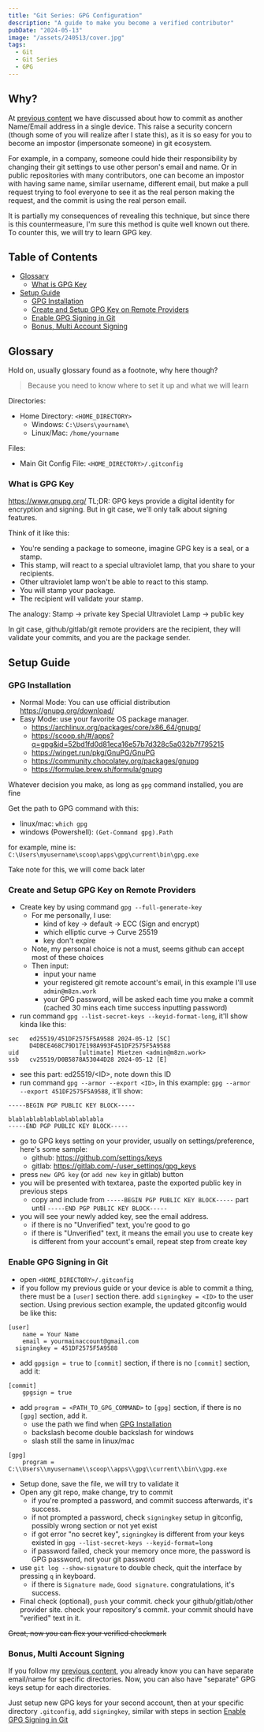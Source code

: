 ```yaml
---
title: "Git Series: GPG Configuration"
description: "A guide to make you become a verified contributor"
pubDate: "2024-05-13"
image: "/assets/240513/cover.jpg"
tags:
  - Git
  - Git Series
  - GPG
---
```


## Why?

At [previous content](/blog/240512-1-git-series-multiple-credential-git-config)
we have discussed about how to commit as another Name/Email address in a single device.
This raise a security concern (though some of you will realize after I state this),
as it is so easy for you to become an impostor (impersonate someone) in git ecosystem.

For example, in a company, someone could hide their responsibility by changing their git settings
to use other person's email and name. Or in public repositories with many contributors,
one can become an impostor with having same name, similar username, different email,
but make a pull request trying to fool everyone to see it as the real person making the request,
and the commit is using the real person email.

It is partially my consequences of revealing this technique, but since there is this countermeasure,
I'm sure this method is quite well known out there.
To counter this, we will try to learn GPG key.

## Table of Contents

- [Glossary](#glossary)
  - [What is GPG Key](#what-is-gpg-key)
- [Setup Guide](#setup-guide)
  - [GPG Installation](#gpg-installation)
  - [Create and Setup GPG Key on Remote Providers](#create-and-setup-gpg-key-on-remote-providers)
  - [Enable GPG Signing in Git](#enable-gpg-signing-in-git)
  - [Bonus, Multi Account Signing](#bonus-multi-account-signing)

## Glossary

Hold on, usually glossary found as a footnote, why here though?

> Because you need to know where to set it up and what we will learn

Directories:

- Home Directory: `<HOME_DIRECTORY>`
  - Windows: `C:\Users\yourname\`
  - Linux/Mac: `/home/yourname`

Files:

- Main Git Config File: `<HOME_DIRECTORY>/.gitconfig`

### What is GPG Key

https://www.gnupg.org/
TL;DR: GPG keys provide a digital identity for encryption and signing. But in git case, we'll only talk about signing features.

Think of it like this:

- You're sending a package to someone, imagine GPG key is a seal, or a stamp.
- This stamp, will react to a special ultraviolet lamp, that you share to your recipients.
- Other ultraviolet lamp won't be able to react to this stamp.
- You will stamp your package.
- The recipient will validate your stamp.

The analogy:
Stamp -> private key
Special Ultraviolet Lamp -> public key

In git case, github/gitlab/git remote providers are the recipient, they will validate your commits, and you are the package sender.

## Setup Guide

### GPG Installation

- Normal Mode: You can use official distribution https://gnupg.org/download/
- Easy Mode: use your favorite OS package manager.
  - https://archlinux.org/packages/core/x86_64/gnupg/
  - https://scoop.sh/#/apps?q=gpg&id=52bd1fd0d81eca16e57b7d328c5a032b7f795215
  - https://winget.run/pkg/GnuPG/GnuPG
  - https://community.chocolatey.org/packages/gnupg
  - https://formulae.brew.sh/formula/gnupg

Whatever decision you make, as long as `gpg` command installed, you are fine

Get the path to GPG command with this:

- linux/mac: `which gpg`
- windows (Powershell): `(Get-Command gpg).Path`

for example, mine is:
`C:\Users\myusername\scoop\apps\gpg\current\bin\gpg.exe`

Take note for this, we will come back later

### Create and Setup GPG Key on Remote Providers

- Create key by using command `gpg --full-generate-key`
  - For me personally, I use:
    - kind of key -> default -> ECC (Sign and encrypt)
    - which elliptic curve -> Curve 25519
    - key don't expire
  - Note, my personal choice is not a must, seems github can accept most of these choices
  - Then input:
    - input your name
    - your registered git remote account's email, in this example I'll use `admin@m8zn.work`
    - your GPG password, will be asked each time you make a commit (cached 30 mins each time success inputting password)
- run command `gpg --list-secret-keys --keyid-format-long`, it'll show kinda like this:

```
sec   ed25519/451DF2575F5A9588 2024-05-12 [SC]
      D4DBCE468C79D17E198A993F451DF2575F5A9588
uid                 [ultimate] Mietzen <admin@m8zn.work>
ssb   cv25519/D0B5878A53044D28 2024-05-12 [E]
```

- see this part: ed25519/\<ID\>, note down this ID
- run command `gpg --armor --export <ID>`, in this example: `gpg --armor --export 451DF2575F5A9588`, it'll show:

```
-----BEGIN PGP PUBLIC KEY BLOCK-----

blablablablablablablablabla
-----END PGP PUBLIC KEY BLOCK-----
```

- go to GPG keys setting on your provider, usually on settings/preference, here's some sample:
  - github: https://github.com/settings/keys
  - gitlab: https://gitlab.com/-/user_settings/gpg_keys
- press `new GPG key` (or `add new key` in gitlab) button
- you will be presented with textarea, paste the exported public key in previous steps
  - copy and include from `-----BEGIN PGP PUBLIC KEY BLOCK-----` part until `-----END PGP PUBLIC KEY BLOCK-----`
- you will see your newly added key, see the email address.
  - if there is no "Unverified" text, you're good to go
  - if there is "Unverified" text,
    it means the email you use to create key is different from your account's email,
    repeat step from create key

### Enable GPG Signing in Git

- open `<HOME_DIRECTORY>/.gitconfig`
- if you follow my previous guide or your device is able to commit a thing,
  there must be a `[user]` section there. add `signingkey = <ID>` to the user section. Using previous section example,
  the updated gitconfig would be like this:

```.gitconfig
[user]
	name = Your Name
	email = yourmainaccount@gmail.com
  signingkey = 451DF2575F5A9588
```

- add `gpgsign = true` to `[commit]` section, if there is no `[commit]` section, add it:

```.gitconfig
[commit]
	gpgsign = true
```

- add `program = <PATH_TO_GPG_COMMAND>` to `[gpg]` section, if there is no `[gpg]` section, add it.
  - use the path we find when [GPG Installation](#gpg-installation)
  - backslash become double backslash for windows
  - slash still the same in linux/mac

```.gitconfig
[gpg]
	program = C:\\Users\\myusername\\scoop\\apps\\gpg\\current\\bin\\gpg.exe
```

- Setup done, save the file, we will try to validate it
- Open any git repo, make change, try to commit
  - if you're prompted a password, and commit success afterwards, it's success.
  - if not prompted a password, check `signingkey` setup in gitconfig, possibly wrong section or not yet exist
  - if got error "no secret key", `signingkey` is different from your keys existed in `gpg --list-secret-keys --keyid-format=long`
  - if password failed, check your memory once more, the password is GPG password, not your git password
- use `git log --show-signature` to double check, quit the interface by pressing `q` in keyboard.
  - if there is `Signature made`, `Good signature`. congratulations, it's success.
- Final check (optional), `push` your commit. check your github/gitlab/other provider site. check your repository's commit.
  your commit should have "verified" text in it.

~~Great, now you can flex your verified checkmark~~

### Bonus, Multi Account Signing

If you follow my [previous content](/blog/240512-1-git-series-multiple-credential-git-config),
you already know you can have separate email/name for specific directories.
Now, you can also have "separate" GPG keys setup for each directories.

Just setup new GPG keys for your second account, then at your specific directory `.gitconfig`, add `signingkey`,
similar with steps in section [Enable GPG Signing in Git](#enable-gpg-signing-in-git)
